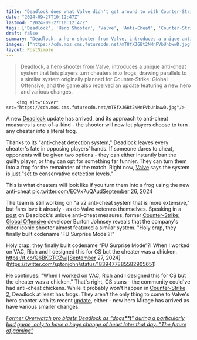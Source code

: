 ```yaml
---
title: "Deadlock does what Valve didn't get around to with Counter-Strike, turning the hero shooter's cheaters into frogs"
date: "2024-09-27T10:12:47Z"
lastmod: "2024-09-27T10:12:47Z"
tags: ['Deadlock', 'Hero Shooter', 'Valve', 'Anti-Cheat', 'Counter-Strike: Global Offensive', 'Counter-Strike 2', 'MOBA', 'Update', 'PC']
draft: false
summary: "Deadlock, a hero shooter from Valve, introduces a unique anti-cheat system that lets players turn cheaters into frogs, drawing parallels to a similar system originally planned for Counter-Strike: Global Offensive, and the game also received an update featuring a new hero and various changes."
images: ["https://cdn.mos.cms.futurecdn.net/mT8fXJ6Bt2NMnFVbUnbwwD.jpg"]
layout: PostSimple
---
```

> Deadlock, a hero shooter from Valve, introduces a unique anti-cheat system that lets players turn cheaters into frogs, drawing parallels to a similar system originally planned for Counter-Strike: Global Offensive, and the game also received an update featuring a new hero and various changes.


        <img alt="Cover" src="https://cdn.mos.cms.futurecdn.net/mT8fXJ6Bt2NMnFVbUnbwwD.jpg"/>
        
A new [<u>Deadlock</u>](https://www.gamesradar.com/games/moba/valve-finally-lifts-the-lid-on-the-overwatch-meets-dota-hero-shooter-everyone-already-knew-it-was-making/) update has arrived, and its approach to anti-cheat measures is one-of-a-kind - the shooter will now let players choose to turn any cheater into a literal frog.

Thanks to its "anti-cheat detection system," Deadlock leaves every cheater's fate in opposing players' hands. If someone dares to cheat, opponents will be given two options - they can either instantly ban the guilty player, or they can opt for something far funnier. They can turn them into a frog for the remainder of the match. Right now, [Valve](https://www.gamesradar.com/tag/valve/) says the system is just "set to conservative detection levels."

This is what cheaters will look like if you turn them into a frog using the new anti-cheat pic.twitter.com/ECVx7uQAud[September 26, 2024](https://twitter.com/IntelDeadlock/status/1839440735956762971)

The team is still working on "a v2 anti-cheat system that is more extensive," but fans love it already - as do Valve veterans themselves. Speaking in a [<u>post</u>](https://x.com/sptonjohn/status/1839477885582905651) on Deadlock's unique anti-cheat measures, former [<u>Counter-Strike: Global Offensive</u>](https://www.gamesradar.com/counter-strike-global-offensive/) developer Burton Johnsey reveals that the company's older iconic shooter almost featured a similar system. "Holy crap, they finally built codename 'FU Surprise Mode'?!"

Holy crap, they finally built codename “FU Surprise Mode”?! When I worked on VAC, Rich and I designed this for CS but the cheater was a chicken. https://t.co/Q6BKGTCZwj[September 27, 2024](https://twitter.com/sptonjohn/status/1839477885582905651)

He continues: "When I worked on VAC, Rich and I designed this for CS but the cheater was a chicken." That's right, CS stans - the community could've had anti-cheat chickens. While it probably won't happen in [<u>Counter-Strike 2</u>](https://www.gamesradar.com/counter-strike-2-guide/), Deadlock at least has frogs. They aren't the only thing to come to Valve's hero shooter with its recent [<u>update</u>](https://steamdb.info/patchnotes/15843158/), either - new hero Mirage has arrived as have various smaller changes.

[<u><em>Former Overwatch pro blasts Deadlock as "dogs**t" during a particularly bad game, only to have a huge change of heart later that day: "The future of gaming"</em></u>](https://www.gamesradar.com/games/moba/former-overwatch-pro-blasts-deadlock-as-dogshit-during-a-particularly-bad-game-only-to-have-a-huge-change-of-heart-later-that-day-the-future-of-gaming/)
        